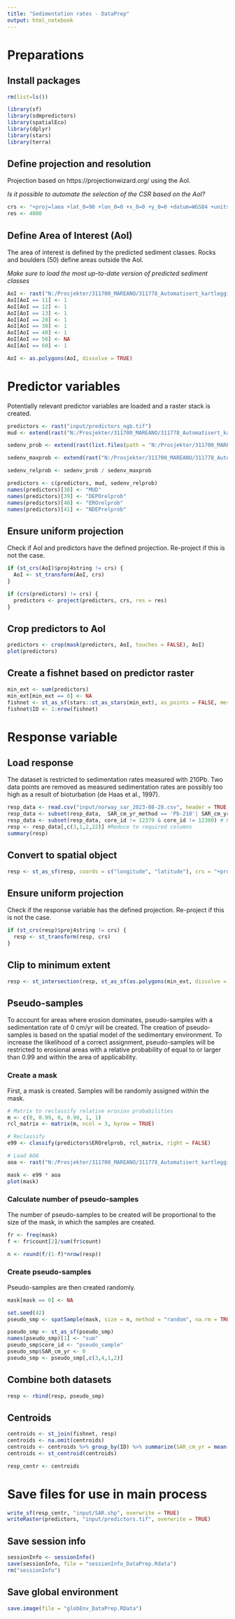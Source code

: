 ```yaml
---
title: "Sedimentation rates - DataPrep"
output: html_notebook
---
```


# Preparations

## Install packages

```r
rm(list=ls())

library(sf)
library(sdmpredictors)
library(spatialEco)
library(dplyr)
library(stars)
library(terra)
```


## Define projection and resolution

Projection based on https://projectionwizard.org/ using the AoI.

*Is it possible to automate the selection of the CSR based on the AoI?*

```r
crs <- "+proj=laea +lat_0=90 +lon_0=0 +x_0=0 +y_0=0 +datum=WGS84 +units=m +no_defs" 
res <- 4000
```


## Define Area of Interest (AoI)

The area of interest is defined by the predicted sediment classes. Rocks and boulders (50) define areas outside the AoI.

*Make sure to load the most up-to-date version of predicted sediment classes*

```r
AoI <- rast("N:/Prosjekter/311700_MAREANO/311778_Automatisert_kartlegging/Kornstørrelse/R/GrainSize/output/GrainSizeReg_folk8_classes_2023-06-28.tif")
AoI[AoI == 11] <- 1
AoI[AoI == 12] <- 1
AoI[AoI == 13] <- 1
AoI[AoI == 20] <- 1
AoI[AoI == 30] <- 1
AoI[AoI == 40] <- 1
AoI[AoI == 50] <- NA
AoI[AoI == 60] <- 1

AoI <- as.polygons(AoI, dissolve = TRUE)
```


# Predictor variables

Potentially relevant predictor variables are loaded and a raster stack is created.

```r
predictors <- rast("input/predictors_ngb.tif")
mud <- extend(rast("N:/Prosjekter/311700_MAREANO/311778_Automatisert_kartlegging/Kornstørrelse/R/GSM_model/output/mud_2023-06-30.tif"), predictors)

sedenv_prob <- extend(rast(list.files(path = "N:/Prosjekter/311700_MAREANO/311778_Automatisert_kartlegging/Sedimentasjon/R/SedEnv/output", pattern='SedEnv3_probabilities2023-07-01', full.names = TRUE)), predictors)

sedenv_maxprob <- extend(rast("N:/Prosjekter/311700_MAREANO/311778_Automatisert_kartlegging/Sedimentasjon/R/SedEnv/output/SedEnv3_max_probabilities2023-07-01.tif"), predictors)

sedenv_relprob <- sedenv_prob / sedenv_maxprob

predictors <- c(predictors, mud, sedenv_relprob)
names(predictors)[38] <- "MUD"
names(predictors)[39] <- "DEPOrelprob"
names(predictors)[40] <- "EROrelprob"
names(predictors)[41] <- "NDEPrelprob"
```


## Ensure uniform projection

Check if AoI and predictors have the defined projection. Re-project if this is not the case.

```r
if (st_crs(AoI)$proj4string != crs) {
  AoI <- st_transform(AoI, crs)
}

if (crs(predictors) != crs) {
  predictors <- project(predictors, crs, res = res)
}
```


## Crop predictors to AoI

```r
predictors <- crop(mask(predictors, AoI, touches = FALSE), AoI)
plot(predictors)
```


## Create a fishnet based on predictor raster

```r
min_ext <- sum(predictors)
min_ext[min_ext == 0] <- NA
fishnet <- st_as_sf(stars::st_as_stars(min_ext), as_points = FALSE, merge = FALSE)
fishnet$ID <- 1:nrow(fishnet)
```


# Response variable

## Load response

The dataset is restricted to sedimentation rates measured with 210Pb. Two data points are removed as measured sedimentation rates are possibly too high as a result of bioturbation (de Haas et al., 1997).

```r
resp_data <- read.csv("input/norway_sar_2023-08-28.csv", header = TRUE, sep = ",")
resp_data <- subset(resp_data,  SAR_cm_yr_method == 'Pb-210'| SAR_cm_yr_method == 'Pb-210 CFCS' | SAR_cm_yr_method == 'Pb-210 CIC' | SAR_cm_yr_method == 'Pb-210 CRS' | SAR_cm_yr_method == 'Pb-210 Cs-137' | SAR_cm_yr_method == 'Pb-210 Cs-137 CFCS') # Retain only sedimentation rates based on Pb-210
resp_data <- subset(resp_data, core_id != 12379 & core_id != 12380) # Rates possibly too high due to bioturbation
resp <- resp_data[,c(3,1,2,22)] #Reduce to required columns
summary(resp)
```


## Convert to spatial object

```r
resp <- st_as_sf(resp, coords = c("longitude", "latitude"), crs = "+proj=longlat +datum=WGS84 +no_defs")
```


## Ensure uniform projection

Check if the response variable has the defined projection. Re-project if this is not the case.

```r
if (st_crs(resp)$proj4string != crs) {
  resp <- st_transform(resp, crs)
}
```


## Clip to minimum extent

```r
resp <- st_intersection(resp, st_as_sf(as.polygons(min_ext, dissolve = TRUE)))
```


## Pseudo-samples

To account for areas where erosion dominates, pseudo-samples with a sedimentation rate of 0 cm/yr will be created. The creation of pseudo-samples is based on the spatial model of the sedimentary environment. To increase the likelihood of a correct assignment, pseudo-samples will be restricted to erosional areas with a relative probability of equal to or larger than 0.99 and within the area of applicability.

### Create a mask

First, a mask is created. Samples will be randomly assigned within the mask.

```r
# Matrix to reclassify relative erosion probabilities
m <- c(0, 0.99, 0, 0.99, 1, 1)
rcl_matrix <- matrix(m, ncol = 3, byrow = TRUE)

# Reclassify
e99 <- classify(predictors$EROrelprob, rcl_matrix, right = FALSE)

# Load AOA
aoa <- rast("N:/Prosjekter/311700_MAREANO/311778_Automatisert_kartlegging/Sedimentasjon/R/SedEnv/output/SedEnv3_AOA2023-07-01.tif")

mask <- e99 * aoa
plot(mask)
```


### Calculate number of pseudo-samples

The number of pseudo-samples to be created will be proportional to the size of the mask, in which the samples are created.

```r
fr <- freq(mask)
f <- fr$count[2]/sum(fr$count)

n <- round(f/(1-f)*nrow(resp))
```


### Create pseudo-samples

Pseudo-samples are then created randomly.

```r
mask[mask == 0] <- NA

set.seed(42)
pseudo_smp <- spatSample(mask, size = n, method = "random", na.rm = TRUE, as.points = TRUE)

pseudo_smp <- st_as_sf(pseudo_smp)
names(pseudo_smp)[1] <- "sum"
pseudo_smp$core_id <- "pseudo_sample"
pseudo_smp$SAR_cm_yr <- 0
pseudo_smp <- pseudo_smp[,c(3,4,1,2)]
```


## Combine both datasets

```r
resp <- rbind(resp, pseudo_smp)
```


## Centroids

```r
centroids <- st_join(fishnet, resp)
centroids <- na.omit(centroids)
centroids <- centroids %>% group_by(ID) %>% summarize(SAR_cm_yr = mean(SAR_cm_yr, na.rm = TRUE))
centroids <- st_centroid(centroids)

resp_centr <- centroids
```


# Save files for use in main process

```r
write_sf(resp_centr, "input/SAR.shp", overwrite = TRUE)
writeRaster(predictors, "input/predictors.tif", overwrite = TRUE)
```


## Save session info

```r
sessionInfo <- sessionInfo()
save(sessionInfo, file = "sessionInfo_DataPrep.Rdata")
rm("sessionInfo")
```


## Save global environment

```r
save.image(file = "globEnv_DataPrep.RData")
```

